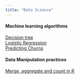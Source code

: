 ```yaml
---
title: "Data Science"
---
```

    
    
    
#### Machine learning algorithms  
[Decision tree](decisionTree.html)    
[Logistic Regression](LogisticRegression.html)    
[Predicting Churns](Churn.html)  

    
#### Data Manipulation practices
[Merge, aggregate and count in R](mergeAggregateCount.html)    

